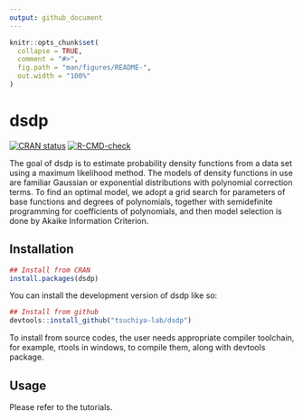 ```yaml
---
output: github_document
---
```


<!-- README.md is generated from README.Rmd. Please edit that file -->

```r
knitr::opts_chunk$set(
  collapse = TRUE,
  comment = "#>",
  fig.path = "man/figures/README-",
  out.width = "100%"
)
```

# dsdp

<!-- badges: start -->
[![CRAN status](https://www.r-pkg.org/badges/version/dsdp)](https://CRAN.R-project.org/package=dsdp)
[![R-CMD-check](https://github.com/tsuchiya-lab/dsdp/actions/workflows/R-CMD-check.yaml/badge.svg)](https://github.com/tsuchiya-lab/dsdp/actions/workflows/R-CMD-check.yaml)
<!-- badges: end -->

The goal of dsdp is to estimate probability density
functions from a data set using a maximum likelihood method.
The models of density functions in use are familiar Gaussian 
or exponential distributions with polynomial correction terms.
To find an optimal model, we adopt a grid search for parameters of base functions
and degrees of polynomials,
together with semidefinite programming for coefficients of polynomials, and
then model selection is done by Akaike Information Criterion.

## Installation

```r
## Install from CRAN
install.packages(dsdp)
```

You can install the development version of dsdp like so:

```r
## Install from github
devtools::install_github("tsuchiya-lab/dsdp")
```
To install from source codes, the user needs appropriate compiler toolchain,
for example, rtools in windows, to compile them, along with devtools package.

## Usage
Please refer to the tutorials.
